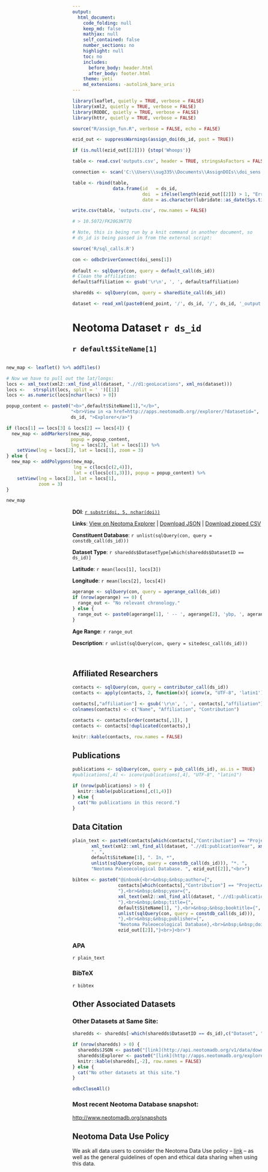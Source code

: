 ```yaml
---
output:
  html_document:
    code_folding: null
    keep_md: false
    mathjax: null
    self_contained: false
    number_sections: no
    highlight: null
    toc: no
    includes:
      before_body: header.html
      after_body: footer.html
    theme: yeti
    md_extensions: -autolink_bare_uris
---
```



```r

library(leaflet, quietly = TRUE, verbose = FALSE)
library(xml2, quietly = TRUE, verbose = FALSE)
library(RODBC, quietly = TRUE, verbose = FALSE)
library(httr, quietly = TRUE, verbose = FALSE)

source("R/assign_fun.R", verbose = FALSE, echo = FALSE)

ezid_out <- suppressWarnings(assign_doi(ds_id, post = TRUE))

if (is.null(ezid_out[[2]])) {stop('Whoops')}

table <- read.csv('outputs.csv', header = TRUE, stringsAsFactors = FALSE)

connection <- scan('C:\\Users\\sug335\\Documents\\AssignDOIs\\doi_sens.txt', what = "character")

table <- rbind(table, 
               data.frame(id   = ds_id, 
                          doi  = ifelse(length(ezid_out[[2]]) > 1, "Err", ezid_out[[2]]),
                          date = as.character(lubridate::as_date(Sys.time()))))

write.csv(table, 'outputs.csv', row.names = FALSE)

# > 10.5072/FK20G3NT7Q

# Note, this is being run by a knit command in another document, so 
# ds_id is being passed in from the external script:

source('R/sql_calls.R')

con <- odbcDriverConnect(doi_sens[1])
  
default <- sqlQuery(con, query = default_call(ds_id))
# Clean the affiliation:
default$affiliation <- gsub('\r\n', ', ', default$affiliation)

sharedds <- sqlQuery(con, query = sharedSite_call(ds_id))

dataset <- read_xml(paste0(end_point, '/', ds_id, '/', ds_id, '_output.xml'))

```

<title>`r default$SiteName[1]` - Neotoma Dataset `r ds_id`</title>

# Neotoma Dataset `r ds_id`

## `r default$SiteName[1]`

<div style="float: right;">
```r

new_map <- leaflet() %>% addTiles()

# Now we have to pull out the lat/longs:
locs <- xml_text(xml2::xml_find_all(dataset, ".//d1:geoLocations", xml_ns(dataset)))
locs <-   strsplit(locs, split = ' ')[[1]]
locs <- as.numeric(locs[nchar(locs) > 0])

popup_content <- paste0("<b>",default$SiteName[1],"</b>",
                        "<br>View in <a href=http://apps.neotomadb.org//explorer/?datasetid=", 
                        ds_id, ">Explorer</a>")

if (locs[1] == locs[3] & locs[2] == locs[4]) {
  new_map <- addMarkers(new_map, 
                        popup = popup_content, 
                        lng = locs[2], lat = locs[1]) %>% 
    setView(lng = locs[2], lat = locs[1], zoom = 3)
} else {
  new_map <- addPolygons(new_map, 
                         lng = c(locs[c(2,4)]), 
                         lat = c(locs[c(1,3)]), popup = popup_content) %>%
    setView(lng = locs[2], lat = locs[1], 
            zoom = 3)
}

new_map
```
</div>

```r
doi <- ezid_out[[2]]
  #xml_text(xml_find_all(dataset, ".//d1:identifier", xml_ns(dataset)))
```

**DOI**: [`r substr(doi, 5, nchar(doi))`](`r paste0("http://dx.doi.org/", substr(doi, 5, nchar(doi)))`)

**Links**: [View on Neotoma Explorer](http://apps.neotomadb.org/explorer/?datasetid=`r ds_id`) | [Download JSON](http://api.neotomadb.org/v1/data/downloads/`r ds_id`) | [Download zipped CSV](http://api.neotomadb.org/v1/data/downloads/`r ds_id`?format=csv)

**Constituent Database**: `r unlist(sqlQuery(con, query = constdb_call(ds_id)))`

**Dataset Type**: `r sharedds$DatasetType[which(sharedds$DatasetID == ds_id)]`

**Latitude**: `r mean(locs[1], locs[3])`

**Longitude**: `r mean(locs[2], locs[4])`

```r

agerange <- sqlQuery(con, query = agerange_call(ds_id))
if (nrow(agerange) == 0) {
  range_out <- "No relevant chronology."
} else {
  range_out <- paste0(agerange[1], ' -- ', agerange[2], 'ybp, ', agerange[3])
}

```

**Age Range**: `r range_out`

**Description**: `r unlist(sqlQuery(con, query = sitedesc_call(ds_id)))`

<br>

## Affiliated Researchers

```r

contacts <- sqlQuery(con, query = contributor_call(ds_id))
contacts <- apply(contacts, 2, function(x){ iconv(x, "UTF-8", 'latin1')})

contacts[,"affiliation"] <- gsub('\r\n', ', ', contacts[,"affiliation"])
colnames(contacts) <- c("Name", "Affiliation", "Contribution")

contacts <- contacts[order(contacts[,1]), ]
contacts <- contacts[!duplicated(contacts),]

knitr::kable(contacts, row.names = FALSE)

```


## Publications

```r
publications <- sqlQuery(con, query = pub_call(ds_id), as.is = TRUE)
#publications[,4] <- iconv(publications[,4], "UTF-8", "latin1")

if (nrow(publications) > 0) {
  knitr::kable(publications[,c(1,4)])
} else {
  cat("No publications in this record.")
}

```

## Data Citation

```r

plain_text <- paste0(contacts[which(contacts[,"Contribution"] == "ProjectLeader"),1], " ",
       xml_text(xml2::xml_find_all(dataset, ".//d1:publicationYear", xml_ns(dataset))),
       ". ",
       default$SiteName[1], ". In, *",
       unlist(sqlQuery(con, query = constdb_call(ds_id))), "*. ",
       "Neotoma Paleoecological Database. ", ezid_out[[2]],"<br>")
       
bibtex <- paste0("@inbook{<br>&nbsp;&nbsp;author={",
                 contacts[which(contacts[,"Contribution"] == "ProjectLeader"),1],
                 "},<br>&nbsp;&nbsp;year={",
                 xml_text(xml2::xml_find_all(dataset, ".//d1:publicationYear", xml_ns(dataset))),
                 "},<br>&nbsp;&nbsp;title={",
                 default$SiteName[1], "},<br>&nbsp;&nbsp;booktitle={",
                 unlist(sqlQuery(con, query = constdb_call(ds_id))), 
                 "},<br>&nbsp;&nbsp;publisher={",
                 "Neotoma Paleoecological Database},<br>&nbsp;&nbsp;doi={",
                 ezid_out[[2]],"}<br>}<br>")

```

### APA

`r plain_text`

### BibTeX

`r bibtex`

## Other Associated Datasets

### Other Datasets at Same Site:
```r

sharedds <- sharedds[-which(sharedds$DatasetID == ds_id),c("Dataset", "DatasetID")]

if (nrow(sharedds) > 0) {
  sharedds$JSON <- paste0("[link](http://api.neotomadb.org/v1/data/downloads/",sharedds[,2],")")
  sharedds$Explorer <- paste0("[link](http://apps.neotomadb.org/explorer/?datasetid=",sharedds[,2],")")
  knitr::kable(sharedds[,-2], row.names = FALSE)
} else {
  cat("No other datasets at this site.")
}

odbcCloseAll()
```

### Most recent Neotoma Database snapshot: 

[http://www.neotomadb.org/snapshots](http://www.neotomadb.org/snapshots)

## Neotoma Data Use Policy 

We ask all data users to consider the Neotoma Data Use policy -- [link](http://www.neotomadb.org/data/category/use) -- as well as the general guidelines of open and ethical data sharing when using this data.

<script type="application/ld+json">
  {
    "@context": "http://schema.org",
    "@type": "Dataset",
    "license": "https://creativecommons.org/licenses/by/4.0/deed.en_US",
    "author": {
      "@type":"Person",
      "name":`r contacts[which(contacts[,"Contribution"] == "ProjectLeader"),1]`
    },
    "includedInDataCatalog": {
      "@type": "DataCatalogue",
      "about": "Paleoecology",
      "publisher": {
        "@type": "Organization",
        "name": "Neotoma Paleoecological Database",
        "alternateName":"Neotoma",
        "description":"The Neotoma Paleoecology Database and Community is an online hub for data, research, education, and discussion about paleoenvironments.",
        "url": "http://neotomadb.org"
    },
      "funder": {
        "@type":"Organization",
        "name":"National Sciences Foundation",
        "alternateName": "NSF",
        "url": "http://nsf.gov"
      }
    },
    "about": "`r sharedds$DatasetType[which(sharedds$DatasetID == ds_id)]`",
    "distribution":{
      "@type":"DataDownload",
      "contentUrl":"`r paste0("http://api.neotomadb.org/v1/data/downloads/",sharedds[,2])`",
      "datePublished": "`r Sys.time()`",
      "inLanguage": "en"
    },
    "spatial": {
      "@type": "Place",
      "name": "`r default$SiteName[1]`",
      "geo": {
          "@type": "GeoCoordinates",
          "latitude": "`r mean(locs[1], locs[3])`",
          "longitude": "`r mean(locs[2], locs[4])`",
          "elevation": "`r `"
      }
    }
  }
}
</script>